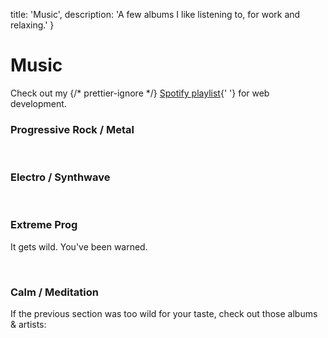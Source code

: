   title: 'Music',
  description: 'A few albums I like listening to, for work and relaxing.'
}


# Music

<Note status="success" icon={FiVolume2}>
  Check out my {/* prettier-ignore */}
  <a href="https://open.spotify.com/playlist/09JVRjAbg8ETlHWznfVOQf?si=F9Vksg9aQp2D7q5MbecMqw" textDecoration="underline">Spotify playlist</a>{' '}
  for web development.
</Note>

### Progressive Rock / Metal

<SpotifyAlbumGrid>
  <SpotifyAlbum
    aria-label="The Mountain - Haken"
    url="https://open.spotify.com/album/3RBULTZJ97bvVzZLpxcB0j"
  />
  <SpotifyAlbum
    aria-label="Vector - Haken"
    url="https://open.spotify.com/album/1PhYHO7Pva9e1YQY5GQ8zx"
  />
  <SpotifyAlbum
    aria-label="Fauna - Haken"
    url="https://open.spotify.com/album/1KOHbC0QWnvLUKT5GS4JtE"
    title="Fauna"
  />
  <SpotifyAlbum
    aria-label="Epicloud - Devin Townsend Project"
    url="https://open.spotify.com/album/4WA0COIl14e6amUlwz89pN"
  />
  <SpotifyAlbum
    aria-label="Casualties of Cool - Devin Townsend"
    url="https://open.spotify.com/album/37cVlKDwp4lcIqb3Bwv4et"
  />
  <SpotifyAlbum
    aria-label="Empath - Devin Townsend"
    url="https://open.spotify.com/album/7MPJRyMFbWbgezRP2Pj4TZ"
  />
  <SpotifyAlbum
    aria-label="Ziltoid Live - Devin Townsend Project"
    url="https://open.spotify.com/album/6gwHddBxh92zNI459I2PPD"
    title="Ziltoid Live"
  />
  <SpotifyAlbum
    aria-label="Much Against Everyone's Advice - Soulwax"
    url="https://open.spotify.com/album/1Zisq1gECqPQtxvny6AUXP"
  />
  <SpotifyAlbum
    aria-label="Any Minute Now - Soulwax"
    url="https://open.spotify.com/album/6oAU1ajSCbepPdsQVUfsbj"
  />
  <SpotifyAlbum
    aria-label="The Further Side - Nova Collective"
    url="https://open.spotify.com/album/2opFAZPTe5dgHgNnDO2Ak4"
  />
  <SpotifyAlbum
    aria-label="Superunknown - Soundgarden"
    url="https://open.spotify.com/album/4K8bxkPDa5HENw0TK7WxJh"
    title="Superunknown"
  />
  <SpotifyAlbum
    aria-label="Audioslave"
    url="https://open.spotify.com/album/78guAsers0klWl6RwzgDLd"
  />
  <SpotifyAlbum
    aria-label="Insurgentes - Steven Wilson"
    url="https://open.spotify.com/album/3psPvfJX0dMn05RK7fqcIL"
    title="Insurgentes"
  />
  <SpotifyAlbum
    url="https://open.spotify.com/album/2xJFvV7JzoYYMere5rqjVf"
    title="The Raven That Refused to Sing"
  />
  <SpotifyAlbum
    aria-label="Hand Cannot Erase"
    url="https://open.spotify.com/album/6P7vL4vGgyrD7q9VR9BcnV"
  />
</SpotifyAlbumGrid>

<br />

### Electro / Synthwave

<SpotifyAlbumGrid>
  <SpotifyAlbum
    aria-label="Igneous - Polynation"
    url="https://open.spotify.com/album/5kU3Q43bmLdARkMOCOLNkB"
  />
  <SpotifyAlbum
    aria-label="Trilogy - Carpenter Brut"
    url="https://open.spotify.com/album/0io5pe55YRCTVqEjwlOBdN"
  />
  <SpotifyAlbum
    aria-label="Dangerous Days"
    url="https://open.spotify.com/album/0GzBfwarPFhAdfLNHfgaRT"
  />
  <SpotifyAlbum
    aria-label="Kid Velo - Rival Consoles"
    url="https://open.spotify.com/album/6nj966rHe5ui3JKwqh8a32"
  />
  <SpotifyAlbum
    aria-label="Nite Versions - Soulwax"
    url="https://open.spotify.com/album/5ftdUoPzoh1y5bIroXw68G"
  />
</SpotifyAlbumGrid>

<br />

### Extreme Prog

It gets wild. You've been warned.

<SpotifyAlbumGrid>
  <SpotifyAlbum
    aria-label="Rococo Holocaust - Pryapisme"
    url="https://open.spotify.com/album/2iuftfHy8BAyG4ePAB7xcY"
  />
  <SpotifyAlbum
    aria-label="Hyperblast Super Collider - Pryapisme"
    url="https://open.spotify.com/album/7Glnx0Uhu8f7QdKRKx6nlN"
  />
  <SpotifyAlbum
    aria-label="Brute Force - The Algorithm"
    url="https://open.spotify.com/album/3HNzOyPbz5vPvUie7lI97X"
  />
  <SpotifyAlbum
    aria-label="Polymorphic Code - The Algorithm"
    url="https://open.spotify.com/album/2wPyt8oSnSAXsuYeQMzTzq"
  />
  <SpotifyAlbum
    aria-label="Tea Time for Punks - Morglbl"
    url="https://open.spotify.com/album/6ceOYvxgsFYpTPgdgYgnie"
  />
</SpotifyAlbumGrid>

<br />

### Calm / Meditation

If the previous section was too wild for your taste, check out those albums & artists:

<SpotifyAlbumGrid>
  <SpotifyAlbum
    aria-label="Passage - Ulrich Schnauss"
    url="https://open.spotify.com/album/4Aumawi2PZuCxo10dQc3vn"
  />
  <SpotifyAlbum
    aria-label="Contact Note - Jon Hopkins"
    url="https://open.spotify.com/album/582EKMkWdR5wmroAm9NqfE"
  />
  <SpotifyAlbum
    aria-label="Immunity - Jon Hopkins"
    url="https://open.spotify.com/album/1rxWlYQcH945S3jpIMYR35"
  />
</SpotifyAlbumGrid>
